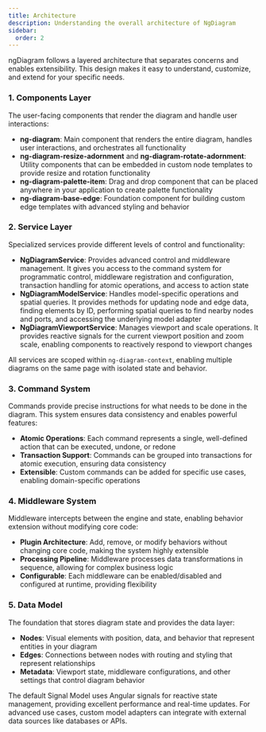 ```yaml
---
title: Architecture
description: Understanding the overall architecture of NgDiagram
sidebar:
  order: 2
---
```


ngDiagram follows a layered architecture that separates concerns and enables extensibility. This design makes it easy to understand, customize, and extend for your specific needs.

### 1. Components Layer

The user-facing components that render the diagram and handle user interactions:

- **ng-diagram**: Main component that renders the entire diagram, handles user interactions, and orchestrates all functionality
- **ng-diagram-resize-adornment** and **ng-diagram-rotate-adornment**: Utility components that can be embedded in custom node templates to provide resize and rotation functionality
- **ng-diagram-palette-item**: Drag and drop component that can be placed anywhere in your application to create palette functionality
- **ng-diagram-base-edge**: Foundation component for building custom edge templates with advanced styling and behavior

### 2. Service Layer

Specialized services provide different levels of control and functionality:

- **NgDiagramService**: Provides advanced control and middleware management. It gives you access to the command system for programmatic control, middleware registration and configuration, transaction handling for atomic operations, and access to action state
- **NgDiagramModelService**: Handles model-specific operations and spatial queries. It provides methods for updating node and edge data, finding elements by ID, performing spatial queries to find nearby nodes and ports, and accessing the underlying model adapter
- **NgDiagramViewportService**: Manages viewport and scale operations. It provides reactive signals for the current viewport position and zoom scale, enabling components to reactively respond to viewport changes

All services are scoped within `ng-diagram-context`, enabling multiple diagrams on the same page with isolated state and behavior.

### 3. Command System

Commands provide precise instructions for what needs to be done in the diagram. This system ensures data consistency and enables powerful features:

- **Atomic Operations**: Each command represents a single, well-defined action that can be executed, undone, or redone
- **Transaction Support**: Commands can be grouped into transactions for atomic execution, ensuring data consistency
- **Extensible**: Custom commands can be added for specific use cases, enabling domain-specific operations

### 4. Middleware System

Middleware intercepts between the engine and state, enabling behavior extension without modifying core code:

- **Plugin Architecture**: Add, remove, or modify behaviors without changing core code, making the system highly extensible
- **Processing Pipeline**: Middleware processes data transformations in sequence, allowing for complex business logic
- **Configurable**: Each middleware can be enabled/disabled and configured at runtime, providing flexibility

### 5. Data Model

The foundation that stores diagram state and provides the data layer:

- **Nodes**: Visual elements with position, data, and behavior that represent entities in your diagram
- **Edges**: Connections between nodes with routing and styling that represent relationships
- **Metadata**: Viewport state, middleware configurations, and other settings that control diagram behavior

The default Signal Model uses Angular signals for reactive state management, providing excellent performance and real-time updates. For advanced use cases, custom model adapters can integrate with external data sources like databases or APIs.
